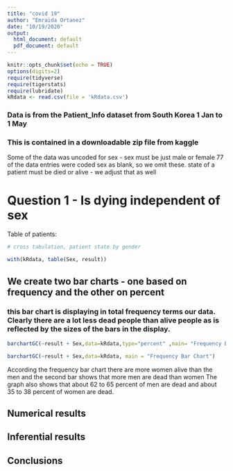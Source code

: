 ```yaml
---
title: "covid 19"
author: "Emraida Ortanez"
date: "10/19/2020"
output:
  html_document: default
  pdf_document: default
---
```


```r
knitr::opts_chunk$set(echo = TRUE)
options(digits=2)
require(tidyverse)
require(tigerstats)
require(lubridate)
kRdata <- read.csv(file = 'kRdata.csv')
```
### Data is from the Patient_Info dataset from South Korea 1 Jan to 1 May 
### This is contained in a downloadable zip file from kaggle

Some of the data was uncoded for sex - sex must be just male or female
77 of the data entries were coded sex  as blank, so we omit these.
state of a patient must be died or alive - we adjust that as well   
  
# Question 1 - Is dying independent of sex




Table of patients:
```r

# cross tabulation, patient state by gender

with(kRdata, table(Sex, result))

```

## We create two bar charts - one based on frequency and the other on percent

  
### this bar chart is displaying in total frequency terms our data.  Clearly there are a lot less dead people than alive people as is reflected by the sizes of the bars in the display.  

```r
barchartGC(~result + Sex,data=kRdata,type="percent" ,main= "Frequency Bar Chart")
```
```r
barchartGC(~result + Sex,data=kRdata, main = "Frequency Bar Chart")
```
   
 According the frequency bar chart there are more women alive than the men and the second bar shows that more men are dead than women
The graph also shows that about 62 to 65 percent of men are dead and about 35 to 38 percent of women are dead.
  
## Numerical results



## Inferential results 




## Conclusions

